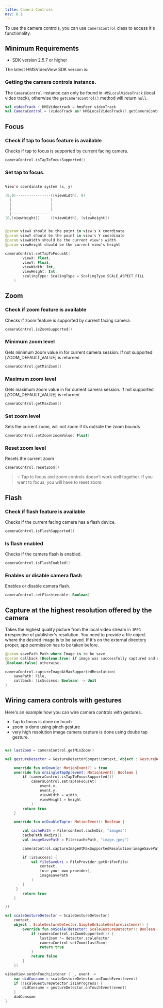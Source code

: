 ```yaml
---
title: Camera Controls
nav: 8.1
---
```



To use the camera controls, you can use `CameraControl` class to access it's functionality.

## Minimum Requirements

-   SDK version 2.5.7 or higher

The latest HMSVideoView SDK version is:

<AndroidSdkVersionShield />

### Getting the camera controls instance.

The `CameraControl` instance can only be found in `HMSLocalVideoTrack` (local video track), otherwise the `getCameraControl()` method will return `null`.

```kotlin
val videoTrack : HMSVideotrack = hmsPeer.videoTrack
val CameraControl = (videoTrack as? HMSLocalVideoTrack)?.getCameraControl()
```

## Focus

### Check if tap to focus feature is available

Checks if tap to focus is supported by current facing camera.

```kotlin
cameraControl.isTapToFocusSupported()
```

### Set tap to focus.

```kotlin

View's coordinate system (x, y)

(0,0)----------------([viewWidth], 0)
  |                  |
  |                  |
  |                  |
  |------------------                  |
(0,[viewHeight])     ([viewWidth], [viewHeight])


@param viewX should be the point in view's X coordinate
@param viewY should be the point in view's Y coordinate
@param viewWidth should be the current view's width
@param viewHeight should be the current view's height

cameraControl.setTapToFocusAt(
        viewX: Float,
        viewY: Float,
        viewWidth: Int,
        viewHeight: Int,
        scalingType: ScalingType = ScalingType.SCALE_ASPECT_FILL
    )
```

## Zoom

### Check if zoom feature is available

Checks if zoom feature is supported by current facing camera.

```kotlin
cameraControl.isZoomSupported()
```

### Minimum zoom level

Gets minimum zoom value in for current camera session. If not supported [ZOOM_DEFAULT_VALUE] is returned

```kotlin
cameraControl.getMinZoom()
```

### Maximum zoom level

Gets maximum zoom value in for current camera session. If not supported [ZOOM_DEFAULT_VALUE] is returned

```kotlin
cameraControl.getMaxZoom()
```

### Set zoom level

Sets the current zoom, will not zoom if its outside the zoom bounds

```kotlin
cameraControl.setZoom(zoomValue: Float)
```

### Reset zoom level

Resets the current zoom

```kotlin
cameraControl.resetZoom()
```

> 💡 Tap to focus and zoom controls doesn't work well together. If you want to focus, you will have to reset zoom.

## Flash

### Check if flash feature is available

Checks if the current facing camera has a flash device.

```kotlin
cameraControl.isFlashSupported()
```

### Is flash enabled

Checks if the camera flash is enabled.

```kotlin
cameraControl.isFlashEnabled()
```

### Enables or disable camera flash

Enables or disable camera flash.

```kotlin
cameraControl.setFlash(enable: Boolean)
```

## Capture at the highest resolution offered by the camera

Takes the highest quality picture from the local video stream in `JPEG` irrespective of publisher's resolution.
You need to provide a file object where the desired image is to be saved. If it's on the external directory proper,
app permission has to be taken before.

```kotlin
@param savePath Path where Image is to be save
@param callback [Boolean.true] if image was successfully captured and saved in the file provided,
[Boolean.false] otherwise.

cameraControl.captureImageAtMaxSupportedResolution(
    savePath: File,
    callback: (isSuccess: Boolean) -> Unit
)

```

## Wiring camera controls with gestures

Here's an example how you can wire camera controls with gestures.

-   Tap to focus is done on touch
-   zoom is done using pinch gesture
-   very high resolution image camera capture is done using doube tap gesture.

```kotlin

var lastZoom = cameraControl.getMinZoom()

val gestureDetector = GestureDetectorCompat(context, object : GestureDetector.SimpleOnGestureListener() {

    override fun onDown(e: MotionEvent?) = true
    override fun onSingleTapUp(event: MotionEvent): Boolean {
        if (cameraControl.isTapToFocusSupported())
            cameraControl.setTapToFocusAt(
                event.x,
                event.y,
                viewWidth = width,
                viewHeight = height
            )
        return true
    }

    override fun onDoubleTap(e: MotionEvent): Boolean {

        val cachePath = File(context.cacheDir, "images")
        cachePath.mkdirs()
        val imageSavePath = File(cachePath, "image.jpeg")

        cameraControl.captureImageAtMaxSupportedResolution(imageSavePath) { isSuccess ->

        if (isSuccess) {
            val fileSaveUri = FileProvider.getUriForFile(
                context,
                [use your own provider],
                imageSavePath
            )
        }
     }
        return true
    }

})

val scaleGestureDetector = ScaleGestureDetector(
    context,
    object : ScaleGestureDetector.SimpleOnScaleGestureListener() {
        override fun onScale(detector: ScaleGestureDetector): Boolean {
            if (cameraControl.isZoomSupported()) {
                lastZoom *= detector.scaleFactor
                cameraControl.setZoom(lastZoom)
                return true
            }
            return false
        }
    })

videoView.setOnTouchListener { _, event ->
    var didConsume = scaleGestureDetector.onTouchEvent(event)
    if (!scaleGestureDetector.isInProgress) {
        didConsume = gestureDetector.onTouchEvent(event)
    }
    didConsume
}


```
